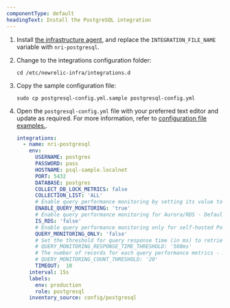 ```yaml
---
componentType: default
headingText: Install the PostgreSQL integration
---
```


1. Install [the infrastructure agent](/docs/integrations/host-integrations/installation/install-infrastructure-host-integrations/#install), and replace the `INTEGRATION_FILE_NAME` variable with `nri-postgresql`.

2. Change to the integrations configuration folder:
   ```shell
   cd /etc/newrelic-infra/integrations.d
   ```

3. Copy the sample configuration file:
   ```shell
   sudo cp postgresql-config.yml.sample postgresql-config.yml
   ```

4. Open the `postgresql-config.yml` file with your preferred text editor and update as required. For more information, refer to [configuration file examples.](#examples).

   ```yml
   integrations:
     - name: nri-postgresql
       env:
         USERNAME: postgres
         PASSWORD: pass
         HOSTNAME: psql-sample.localnet
         PORT: 5432
         DATABASE: postgres
         COLLECT_DB_LOCK_METRICS: false
         COLLECTION_LIST: 'ALL'
         # Enable query performance monitoring by setting its value to true to obtain query monitoring metrics.
         ENABLE_QUERY_MONITORING: 'true'
         # Enable query performance monitoring for Aurora/RDS - Defaults to false
         IS_RDS: 'false' 
         # Enable query performance monitoring only for self-hosted PostgreSQL - Defaults to false
         QUERY_MONITORING_ONLY: 'false'
         # Set the threshold for query response time (in ms) to retrieve individual query performance metrics. Defaults to 500 ms.
         # QUERY_MONITORING_RESPONSE_TIME_THRESHOLD: '500ms' 
         # The number of records for each query performance metrics - Defaults to 20
         # QUERY_MONITORING_COUNT_THRESHOLD: '20' 
         TIMEOUT:  10
       interval: 15s
       labels:
         env: production
         role: postgresql
       inventory_source: config/postgresql
   ```
   